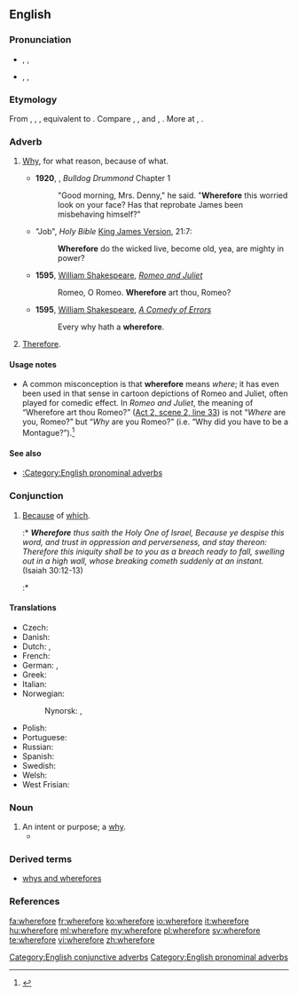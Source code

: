 ==English==

===Pronunciation===
* {{enPR|wâ(r)'fô(r)"}}, {{IPA|/ˈweə(r)ˌfɔː(r)/}}, {{X-SAMPA|/"we@(r)%fO:(r)/}}
* {{enPR|hwâ(r)'fô(r)"}}, {{IPA|/ˈʍeə(r)ˌfɔː(r)/}}, {{X-SAMPA|/"We@(r)%fO:(r)/}}

===Etymology===
From {{etyl|enm}} {{term|wherfor|lang=enm}}, {{term|wherfore|lang=enm}}, {{term|hwarfore|lang=enm}}, equivalent to {{compound|where|t1==what|for}}. Compare {{etyl|nl|-}} {{term|waarvoor||what&nbsp;for, wherefore|lang=nl}}, {{etyl|de|-}} {{term|wofür||for&nbsp;what, what&nbsp;for, why|lang=de}}, {{etyl|da|-}} and {{etyl|no|-}} {{term|hvorfor||wherefore, why|lang=da|lang=no}}, {{etyl|sv|-}} {{term|varför||wherefore, why|lang=sv}}. More at {{l|en|where}}, {{l|en|for}}.

===Adverb===
{{en-adv|-}}

# {{context|conjunctive|archaic}} [[why|Why]], for what reason, because of what.
#* '''1920''', {{w|Herman Cyril McNeile}}, ''Bulldog Drummond'' Chapter 1
#*: "Good morning, Mrs. Denny," he said. "'''Wherefore''' this worried look on your face? Has that reprobate James been misbehaving himself?"
#* "Job", ''Holy Bible'' [[King James Version]], 21:7:
#*: '''Wherefore''' do the wicked live, become old, yea, are mighty in power?
#* '''1595''', [[w:William Shakespeare|William Shakespeare]], ''[[w:Romeo and Juliet|Romeo and Juliet]]''
#*: Romeo, O Romeo. '''Wherefore''' art thou, Romeo?
#* '''1595''', [[w:William Shakespeare|William Shakespeare]], ''[[w:A Comedy of Errors|A Comedy of Errors]]''
#*: Every why hath a '''wherefore'''.
# {{context|conjunctive|archaic|or|formal}} [[therefore|Therefore]].

====Usage notes====
* A common misconception is that '''wherefore''' means ''where''; it has even been used in that sense in cartoon depictions of Romeo and Juliet, often played for comedic effect. In ''Romeo and Juliet'', the meaning of “Wherefore art thou Romeo?” ([[s:Romeo and Juliet#SCENE II. Capulet.27s orchard.|Act 2, scene 2, line 33]]) is not “''Where'' are you, Romeo?” but “''Why'' are you Romeo?” (i.e. “Why did you have to be a Montague?”).<ref>{{R:Phrase Finder|262200|O Romeo, Romeo! wherefore art thou Romeo?}}</ref>

====See also====
* [[:Category:English pronominal adverbs]]

===Conjunction===
{{en-con}}

# {{archaic}} [[because|Because]] of [[which]].
#:* '''''Wherefore''' thus saith the Holy One of Israel, Because ye despise this word, and trust in oppression and perverseness, and stay thereon: <br>Therefore this iniquity shall be to you as a breach ready to fall, swelling out in a high wall, whose breaking cometh suddenly at an instant.'' (Isaiah 30:12-13)
#:* {{quote-book
 |year=1914
 |year_published='''2009'''
 |edition=HTML
 |editor=
 |author=Edgar Rice Burrows
 |title=The Mucker
 |chapter=
 |url=http://www.gutenberg.org/files/331/331-h/331-h.htm
 |genre=
 |publisher=The Gutenberg Project
 |isbn=
 |page=
 |passage='''Wherefore''' it was that by the time the authorities awoke to the fact that something had happened Billy Byrne was fifty miles west of Joliet, bowling along aboard a fast Santa Fe freight.
}}


====Translations====
{{trans-top|because of which}}
* Czech: {{t-|cs|pročež}}
* Danish: {{t+|da|hvorfor}}
* Dutch: {{t+|nl|waarom}}, {{t+|nl|waarvoor}}
* French: {{t+|fr|d'où}}
* German: {{t+|de|warum}}, {{t+|de|weswegen}}
* Greek: {{t+|el|γιατί|sc=Grek}}
* Italian: {{t+|it|perché}}
* Norwegian: {{t+|no|hvorfor}}
*: Nynorsk: {{t-|nn|korfor}}, {{t+|nn|kvifor}}
{{trans-mid}}
* Polish: {{t+|pl|dlaczego}}
* Portuguese: {{t+|pt|por quê}}
* Russian: {{t+|ru|почему}}
* Spanish: {{t+|es|por qué}}
* Swedish: {{t+|sv|varför}}
* Welsh: {{t-|cy|paham}}
* West Frisian: {{t-|fy|wêrom}}
{{trans-bottom}}

===Noun===
{{en-noun}}

# An intent or purpose; a [[why]].
#* {{quote-book|title=Good evening Mr. & Mrs. America, and all the ships at sea|page=72|author=Richard Bausch|year=1996|passage=They want their money without reference to the hows and '''wherefores'''.}}

===Derived terms===
{{rel-top|Terms derived from the adverb, conjunction, or noun ''wherefore''}}
* [[whys and wherefores]]
{{rel-mid}}
{{rel-bottom}}

===References===
<references/>

[[Category:English conjunctive adverbs]]
[[Category:English pronominal adverbs]]

[[fa:wherefore]]
[[fr:wherefore]]
[[ko:wherefore]]
[[io:wherefore]]
[[it:wherefore]]
[[hu:wherefore]]
[[ml:wherefore]]
[[my:wherefore]]
[[pl:wherefore]]
[[sv:wherefore]]
[[te:wherefore]]
[[vi:wherefore]]
[[zh:wherefore]]
